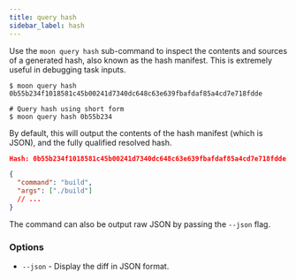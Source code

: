 ```yaml
---
title: query hash
sidebar_label: hash
---
```


Use the `moon query hash` sub-command to inspect the contents and sources of a generated hash, also
known as the hash manifest. This is extremely useful in debugging task inputs.

```shell
$ moon query hash 0b55b234f1018581c45b00241d7340dc648c63e639fbafdaf85a4cd7e718fdde

# Query hash using short form
$ moon query hash 0b55b234
```

By default, this will output the contents of the hash manifest (which is JSON), and the fully
qualified resolved hash.

```json
Hash: 0b55b234f1018581c45b00241d7340dc648c63e639fbafdaf85a4cd7e718fdde

{
  "command": "build",
  "args": ["./build"]
  // ...
}
```

The command can also be output raw JSON by passing the `--json` flag.

### Options

- `--json` - Display the diff in JSON format.

